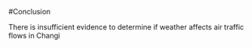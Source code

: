 #Conclusion


There is insufficient evidence to determine if weather affects air traffic flows in Changi